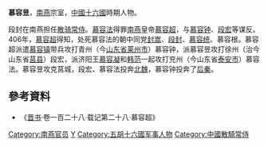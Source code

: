 '''慕容昱'''，[[南燕_(十六國)|南燕]]宗室，[[中國|中國]][[十六國|十六國]]時期人物。

段封在南燕担任[[散骑常侍|散骑常侍]]。[[慕容法|慕容法]]得罪[[南燕_(十六國)|南燕]]皇帝[[慕容超|慕容超]]，与[[慕容钟|慕容钟]]、[[段宏|段宏]]等谋反。406年，[[慕容超|慕容超]]得知，处死慕容法的朝中同党[[封嵩|封嵩]]、[[段封|段封]]、[[慕容统|慕容统]]、慕容根。慕容超派遣[[慕容镇|慕容镇]]带兵攻打青州（今[[山东省|山东省]][[莱州市|莱州市]]）慕容钟，派慕容昱攻打徐州（治今山东省[[莒县|莒县]]）段宏，派济阳王[[慕容凝|慕容凝]]和[[韩范|韩范]]一起攻打兖州（今山东省[[泰安市|泰安市]]）慕容法。慕容昱攻克莒城，段宏、慕容法投奔[[北魏|北魏]]，慕容钟投奔了[[后秦|后秦]]。

== 參考資料 ==
*《[[晋书|晋书]]·卷一百二十八·载记第二十八·慕容超》

{{DEFAULTSORT:M}}

[[Category:南燕官员|Category:南燕官员]]
[[Category:慕容姓|Y]]
[[Category:五胡十六國军事人物|Category:五胡十六國军事人物]]
[[Category:中國散騎常侍|Category:中國散騎常侍]]